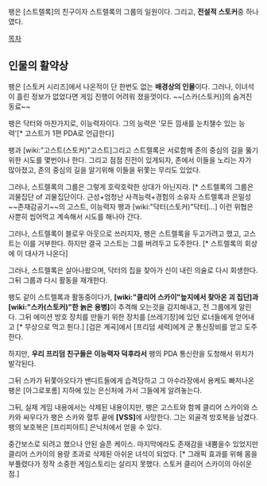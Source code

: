 팽은 [스트렐록]의 친구이자 스트렐록의 그룹의 일원이다. 그리고, '''전설적 스토커'''중 하나였다.

[[목차]]

== 인물의 활약상 ==

팽은 [스토커 시리즈]에서 나온적이 단 한번도 없는 '''배경상의 인물'''이다. 그러나, 이녀석이 흘린 정보가 없었다면 게임 진행이 어려워 졌을껏이다. ~~[스카(스토커)]의 숨겨진 동료~~

팽은 닥터와 마찬가지로, 이능력자이다. 그의 능력은 '모든 낌새를 눈치챌수 있는 능력'[* 고스트가 1편 PDA로 언급한다]

팽과 [wiki:"고스트(스토커)"고스트]그리고 스트렐록은 서로함께 존의 중심의 길을 뚫기 위한 시도를 몇번이나 한다. 그리고 점점 진전이 있게되자, 존에서 이들을 노리는 자가 많아졌고, 존의 중심의 길을 알기위해 이들을 뒤쫓는 무리도 있었다.

그러나, 스트렐록의 그룹은 그렇게 호락호락한 상대가 아닌지라. [* 스트렐록의 그룹은 괴물집단 of 괴물집단이다. 근성+엄청난 사격능력+경험의 소유자 스트렐록과 은밀성~~존재감공기~~의 고스트, 이능력자 팽과 [wiki:"닥터(스토커)"닥터]...] 이런 위협은 사뿐히 씹어먹고 계속해서 시도를 해나아 간다.

그러나, 스트렐록이 블로우 아웃으로 쓰러지자, 팽은 스트렐록을 두고가려고 했고, 고스트는 이를 거부한다. 하지만 결국 고스트는 그를 버려두고 도주한다. [* 스트렐록의 회상에 이 대사가 나온다]

그러나, 스트렐록은 살아나왔으며, 닥터의 집을 찾아가 신이 내린 의술로 다시 회생한다. 그뒤 그룹과 다시 활동을 재개한다.

팽도 같이 스트렐록과 활동중이다가, '''[wiki:"클리어 스카이"늪지에서 찾아온 괴 집단]과 [wiki:"스카(스토커)"한 늙은 용병]'''이 추격해 오는것을 감지해내고, 전 그룹에게 알린다. 그뒤 에미션 방호 장치를 만들기 위한 장치를 [쓰레기장]에 있던 로너들에게 얻어내고 [* 무상으로 먹고 튄다.] [검은 계곡]에서 [프리덤 세력]에게 군 통신장비를 얻고 도주한다.

하지만, '''우리 프리덤 친구들은 이능력자 덕후라서''' 팽의 PDA 통신란을 도청해서 위치가 발각된다.

그뒤 스카가 뒤쫓아오다가 밴디트들에게 습격당하고 그 아수라장에서 용케도 빠저나온 팽은 [아그로포롬] 지하에 있는 은신처에 가서 그들에게 알려놓는다.

그뒤, 실제 게임 내용에서는 삭제된 내용이지만, 팽은 고스트와 함께 클리어 스카이와 스카와 싸우다가 팽은 스카와 혈투 끝에 '''[VSS]'''에 사망한다. 그는 외골격 방호복을 남겼다. 팽의 보호복은 [프리피야트] 은닉처에서 얻을 수 있다.

중간보스로 되려고 했으나 안된 슬픈 케이스. 마지막에라도 존재감을 내뿜을수 있었지만 클리어 스카이의 용량 초과로 삭제된 아쉬운 녀석이 되었다. [* 그래픽 효과를 위해 몸을 부풀렸다가 정작 소중한 게임스토리는 살리지 못했다. 스토커 클리어 스카이의 아쉬운점.]
